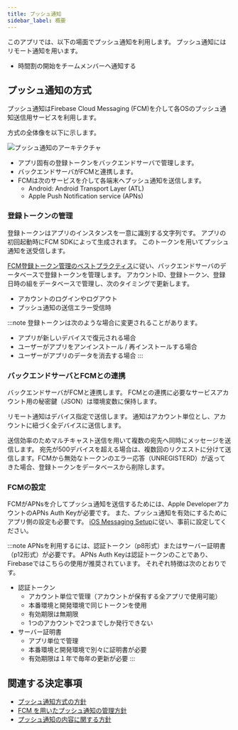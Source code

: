 ```yaml
---
title: プッシュ通知
sidebar_label: 概要
---
```


このアプリでは、以下の場面でプッシュ通知を利用します。
プッシュ通知にはリモート通知を用います。

- 時間割の開始をチームメンバーへ通知する

## プッシュ通知の方式

プッシュ通知はFirebase Cloud Messaging (FCM)を介して各OSのプッシュ通知送信用サービスを利用します。

方式の全体像を以下に示します。

![プッシュ通知のアーキテクチャ](push-notification-architecture.drawio.png)

- アプリ固有の登録トークンをバックエンドサーバで管理します。
- バックエンドサーバがFCMと連携します。
- FCMは次のサービスを介して各端末へプッシュ通知を送信します。
  - Android: Android Transport Layer (ATL)
  - Apple Push Notification service (APNs)

### 登録トークンの管理

登録トークンはアプリのインスタンスを一意に識別する文字列です。
アプリの初回起動時にFCM SDKによって生成されます。
このトークンを用いてプッシュ通知を送受信します。

[FCM登録トークン管理のベストプラクティス](https://firebase.google.com/docs/cloud-messaging/manage-tokens)に従い、バックエンドサーバのデータベースで登録トークンを管理します。
アカウントID、登録トークン、登録日時の組をデータベースで管理し、次のタイミングで更新します。

- アカウントのログインやログアウト
- プッシュ通知の送信エラー受信時

:::note
登録トークンは次のような場合に変更されることがあります。

- アプリが新しいデバイスで復元される場合
- ユーザーがアプリをアンインストール / 再インストールする場合
- ユーザーがアプリのデータを消去する場合
:::

### バックエンドサーバとFCMとの連携

バックエンドサーバがFCMと連携します。
FCMとの連携に必要なサービスアカウント用の秘密鍵（JSON）は環境変数に保持します。

リモート通知はデバイス指定で送信します。
通知はアカウント単位とし、アカウントに紐づく全デバイスに送信します。

送信効率のためマルチキャスト送信を用いて複数の宛先へ同時にメッセージを送信します。 宛先が500デバイスを超える場合は、複数回のリクエストに分けて送信します。FCMから無効なトークンのエラー応答（UNREGISTERD）が返ってきた場合、登録トークンをデータベースから削除します。

### FCMの設定

FCMがAPNsを介してプッシュ通知を送信するためには、Apple DeveloperアカウントのAPNs Auth Keyが必要です。
また、プッシュ通知を有効にするためにアプリ側の設定も必要です。
[iOS Messaging Setup](https://rnfirebase.io/messaging/usage/ios-setup)に従い、事前に設定してください。

:::note
APNsを利用するには、認証トークン（p8形式）またはサーバー証明書（p12形式）が必要です。
APNs Auth Keyは認証トークンのことであり、Firebaseではこちらの使用が推奨されています。
それぞれ特徴は次のとおりです。

- 認証トークン
  - アカウント単位で管理（アカウントが保有する全アプリで使用可能）
  - 本番環境と開発環境で同じトークンを使用
  - 有効期限は無期限
  - 1つのアカウントで2つまでしか発行できない
- サーバー証明書
  - アプリ単位で管理
  - 本番環境と開発環境で別々に証明書が必要
  - 有効期限は１年で毎年の更新が必要
:::

## 関連する決定事項

- [プッシュ通知方式の方針](../../decisions/adr-008-push-notification.mdx)
- [FCM を用いたプッシュ通知の管理方針](../../decisions/adr-009-push-notification-fcm.mdx)
- [プッシュ通知の内容に関する方針](../../decisions/adr-010-push-notification-contents.mdx)
